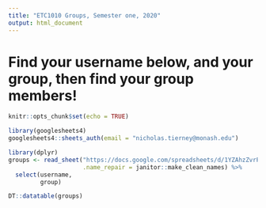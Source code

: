 ```yaml
---
title: "ETC1010 Groups, Semester one, 2020"
output: html_document
---
```


# Find your username below, and your group, then find your group members!

```r
knitr::opts_chunk$set(echo = TRUE)
```

```r
library(googlesheets4)
googlesheets4::sheets_auth(email = "nicholas.tierney@monash.edu")

library(dplyr)
groups <- read_sheet("https://docs.google.com/spreadsheets/d/1YZAhzZvrPyIPHsTl0MGsLiNzL4U1s2-AbdO0SdFufyk/edit#gid=0",
                     .name_repair = janitor::make_clean_names) %>% 
  select(username,
         group)
```

```r
DT::datatable(groups)
```

